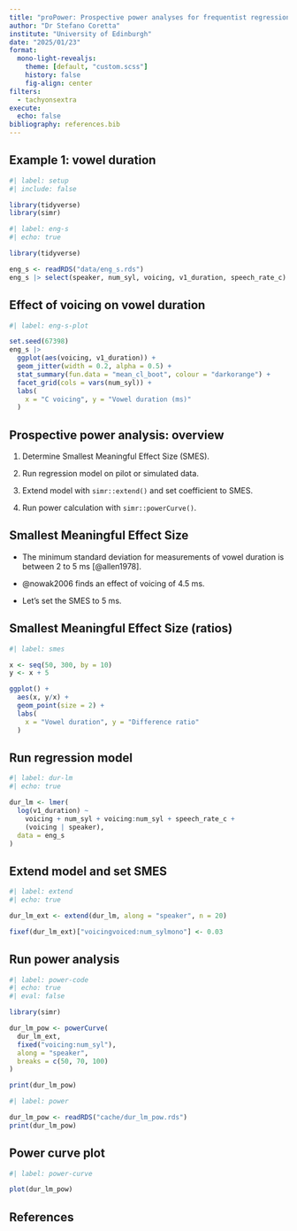 ```yaml
---
title: "proPower: Prospective power analyses for frequentist regression models"
author: "Dr Stefano Coretta"
institute: "University of Edinburgh"
date: "2025/01/23"
format: 
  mono-light-revealjs:
    theme: [default, "custom.scss"]
    history: false
    fig-align: center
filters:
  - tachyonsextra
execute: 
  echo: false
bibliography: references.bib
---
```


## Example 1: vowel duration

```r
#| label: setup
#| include: false

library(tidyverse)
library(simr)
```

```r
#| label: eng-s
#| echo: true

library(tidyverse)

eng_s <- readRDS("data/eng_s.rds")
eng_s |> select(speaker, num_syl, voicing, v1_duration, speech_rate_c)
```

## Effect of voicing on vowel duration

```r
#| label: eng-s-plot

set.seed(67398)
eng_s |> 
  ggplot(aes(voicing, v1_duration)) +
  geom_jitter(width = 0.2, alpha = 0.5) +
  stat_summary(fun.data = "mean_cl_boot", colour = "darkorange") +
  facet_grid(cols = vars(num_syl)) +
  labs(
    x = "C voicing", y = "Vowel duration (ms)"
  )
```

## Prospective power analysis: overview

::: box-tip
1.  Determine Smallest Meaningful Effect Size (SMES).

2.  Run regression model on pilot or simulated data.

3.  Extend model with `simr::extend()` and set coefficient to SMES.

4.  Run power calculation with `simr::powerCurve()`.
:::

## Smallest Meaningful Effect Size

::: box-note
-   The minimum standard deviation for measurements of vowel duration is between 2 to 5 ms [@allen1978].

-   @nowak2006 finds an effect of voicing of 4.5 ms.

-   Let's set the SMES to 5 ms.
:::

## Smallest Meaningful Effect Size (ratios)

```r
#| label: smes

x <- seq(50, 300, by = 10)
y <- x + 5

ggplot() +
  aes(x, y/x) +
  geom_point(size = 2) +
  labs(
    x = "Vowel duration", y = "Difference ratio"
  )

```

## Run regression model

```r
#| label: dur-lm
#| echo: true

dur_lm <- lmer(
  log(v1_duration) ~
    voicing + num_syl + voicing:num_syl + speech_rate_c +
    (voicing | speaker),
  data = eng_s
)
```

## Extend model and set SMES

```r
#| label: extend
#| echo: true

dur_lm_ext <- extend(dur_lm, along = "speaker", n = 20)

fixef(dur_lm_ext)["voicingvoiced:num_sylmono"] <- 0.03
```

## Run power analysis

```r
#| label: power-code
#| echo: true
#| eval: false

library(simr)

dur_lm_pow <- powerCurve(
  dur_lm_ext,
  fixed("voicing:num_syl"),
  along = "speaker",
  breaks = c(50, 70, 100)
)

print(dur_lm_pow)

```

```r
#| label: power

dur_lm_pow <- readRDS("cache/dur_lm_pow.rds")
print(dur_lm_pow)

```

## Power curve plot

```r
#| label: power-curve

plot(dur_lm_pow)

```

## References

::: {#refs}
:::
